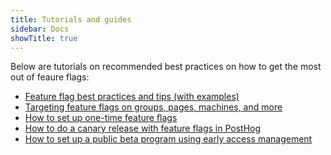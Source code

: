 ```yaml
---
title: Tutorials and guides
sidebar: Docs
showTitle: true
---
```


Below are tutorials on recommended best practices on how to get the most out of feaure flags:

- [Feature flag best practices and tips (with examples)](https://posthog.com/blog/feature-flag-best-practices)
- [Targeting feature flags on groups, pages, machines, and more](https://posthog.com/tutorials/group-page-machine-flags)
- [How to set up one-time feature flags](https://posthog.com/tutorials/one-time-feature-flags)																								
- [How to do a canary release with feature flags in PostHog](https://posthog.com/tutorials/canary-release)
- [How to set up a public beta program using early access management](https://posthog.com/tutorials/public-beta-program)																								

